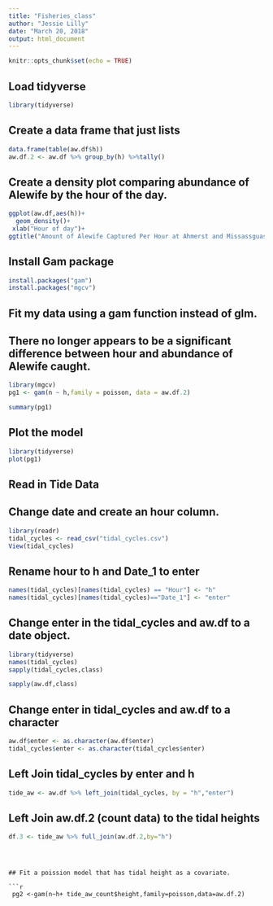 ```yaml
---
title: "Fisheries_class"
author: "Jessie Lilly"
date: "March 20, 2018"
output: html_document
---
```


```r
knitr::opts_chunk$set(echo = TRUE)
```


## Load tidyverse

```r
library(tidyverse)
```

## Create a data frame that just lists 

```r
data.frame(table(aw.df$h))
aw.df.2 <- aw.df %>% group_by(h) %>%tally()
```


## Create a density plot comparing abundance of Alewife by the hour of the day. 

```r
ggplot(aw.df,aes(h))+
  geom_density()+
 xlab("Hour of day")+
ggtitle("Amount of Alewife Captured Per Hour at Ahmerst and Missassguash Tidal Gates")
```

## Install Gam package

```r
install.packages("gam")
install.packages("mgcv")
```


## Fit my data using a gam function instead of glm. 
## There no longer appears to be a significant difference between hour and abundance of Alewife caught. 


```r
library(mgcv)
pg1 <- gam(n ~ h,family = poisson, data = aw.df.2)

summary(pg1)
```

## Plot the model

```r
library(tidyverse)
plot(pg1)
```

## Read in Tide Data 
## Change date and create an hour column. 

```r
library(readr)
tidal_cycles <- read_csv("tidal_cycles.csv")
View(tidal_cycles)

```


## Rename hour to h and Date_1 to enter

```r
names(tidal_cycles)[names(tidal_cycles) == "Hour"] <- "h"
names(tidal_cycles)[names(tidal_cycles)=="Date_1"] <- "enter"


```

## Change enter in the tidal_cycles and aw.df to a date object. 

```r
library(tidyverse)
names(tidal_cycles)
sapply(tidal_cycles,class)

sapply(aw.df,class)
```

## Change enter in tidal_cycles and aw.df to a character

```r
aw.df$enter <- as.character(aw.df$enter)
tidal_cycles$enter <- as.character(tidal_cycles$enter)

```


## Left Join tidal_cycles by enter and h

```r
tide_aw <- aw.df %>% left_join(tidal_cycles, by = "h","enter")

```

## Left Join aw.df.2 (count data) to the tidal heights 

```r
df.3 <- tide_aw %>% full_join(aw.df.2,by="h")
```


```



## Fit a poission model that has tidal height as a covariate. 

```r
 pg2 <-gam(n~h+ tide_aw_count$height,family=poisson,data=aw.df.2)


```

